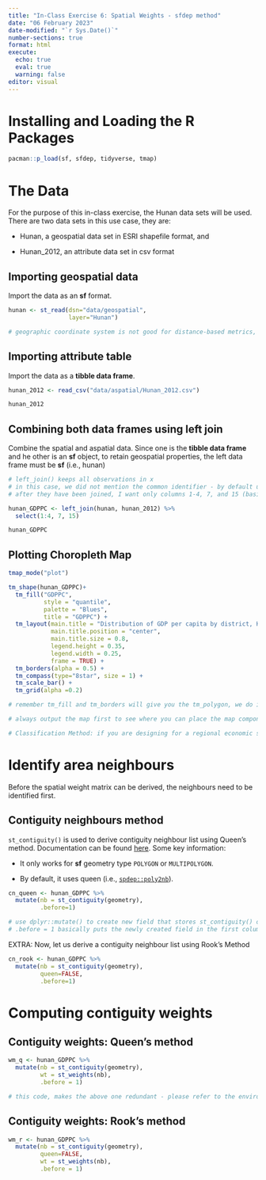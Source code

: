 ```yaml
---
title: "In-Class Exercise 6: Spatial Weights - sfdep method"
date: "06 February 2023"
date-modified: "`r Sys.Date()`"
number-sections: true
format: html
execute: 
  echo: true
  eval: true
  warning: false
editor: visual
---
```


# Installing and Loading the R Packages

```r
pacman::p_load(sf, sfdep, tidyverse, tmap)
```

# The Data

For the purpose of this in-class exercise, the Hunan data sets will be used. There are two data sets in this use case, they are:

-   Hunan, a geospatial data set in ESRI shapefile format, and

-   Hunan_2012, an attribute data set in csv format

## Importing geospatial data

Import the data as an **sf** format.

```r
hunan <- st_read(dsn="data/geospatial",
                 layer="Hunan")

# geographic coordinate system is not good for distance-based metrics, but if you're going for contiguity its ok
```

## Importing attribute table

Import the data as a **tibble data frame**.

```r
hunan_2012 <- read_csv("data/aspatial/Hunan_2012.csv")

hunan_2012
```

## Combining both data frames using left join

Combine the spatial and aspatial data. Since one is the **tibble data frame** and he other is an **sf** object, to retain geospatial properties, the left data frame must be **sf** (i.e., hunan)

```r
# left_join() keeps all observations in x
# in this case, we did not mention the common identifier - by default uses common field
# after they have been joined, I want only columns 1-4, 7, and 15 (basically I just want the GDPPC from the hunan_2012)

hunan_GDPPC <- left_join(hunan, hunan_2012) %>%
  select(1:4, 7, 15)

hunan_GDPPC
```

## Plotting Choropleth Map

```r
tmap_mode("plot")

tm_shape(hunan_GDPPC)+
  tm_fill("GDPPC", 
          style = "quantile", 
          palette = "Blues",
          title = "GDPPC") +
  tm_layout(main.title = "Distribution of GDP per capita by district, Hunan Province",
            main.title.position = "center",
            main.title.size = 0.8,
            legend.height = 0.35, 
            legend.width = 0.25,
            frame = TRUE) +
  tm_borders(alpha = 0.5) +
  tm_compass(type="8star", size = 1) +
  tm_scale_bar() +
  tm_grid(alpha =0.2)

# remember tm_fill and tm_borders will give you the tm_polygon, we do it like this to have a higher level of control on the visuals

# always output the map first to see where you can place the map components like scale bar, compass, etc.

# Classification Method: if you are designing for a regional economic study then you might want to use "equal interval" classification method. It depends on the purpose of our study.
```

# Identify area neighbours

Before the spatial weight matrix can be derived, the neighbours need to be identified first.

## Contiguity neighbours method

`st_contiguity()` is used to derive contiguity neighbour list using Queen's method. Documentation can be found [here](https://sfdep.josiahparry.com/reference/st_contiguity.html). Some key information:

-   It only works for **sf** geometry type `POLYGON` or `MULTIPOLYGON`.

-   By default, it uses queen (i.e., [`spdep::poly2nb`](https://r-spatial.github.io/spdep/reference/poly2nb.html)).

```r
cn_queen <- hunan_GDPPC %>%
  mutate(nb = st_contiguity(geometry),
         .before=1)

# use dplyr::mutate() to create new field that stores st_contiguity() on the geometry field
# .before = 1 basically puts the newly created field in the first column
```

::: callout-tip
EXTRA: Now, let us derive a contiguity neighbour list using Rook's Method
:::

```r
cn_rook <- hunan_GDPPC %>%
  mutate(nb = st_contiguity(geometry),
         queen=FALSE,
         .before=1)
```

# Computing contiguity weights

## Contiguity weights: Queen's method

```r
wm_q <- hunan_GDPPC %>%
  mutate(nb = st_contiguity(geometry),
         wt = st_weights(nb),
         .before = 1)

# this code, makes the above one redundant - please refer to the environment variable to see the nb and wt columns
```

## Contiguity weights: Rook's method

```r
wm_r <- hunan_GDPPC %>%
  mutate(nb = st_contiguity(geometry),
         queen=FALSE,
         wt = st_weights(nb),
         .before = 1)
```
